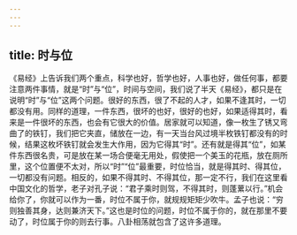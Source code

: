 ```yaml
---
---
---
```

title: 时与位
---




《易经》上告诉我们两个重点，科学也好，哲学也好，人事也好，做任何事，都要注意两件事情，就是“时”与“位”，时间与空间，我们说了半天《易经》，都只是在说明“时”与“位”这两个问题。很好的东西，很了不起的人才，如果不逢其时，一切都没有用。同样的道理，一件东西，很坏的也好，很好的也好，如果适得其时，看来是一件很坏的东西，也会有它很大的价值。居家就可以知道，像一枚生了锈又弯曲了的铁钉，我们把它夹直，储放在一边，有一天当台风过境半枚铁钉都没有的时候，结果这枚坏铁钉就会发生大作用，因为它得其“时”。还有就是得其“位”，如某件东西很名贵，可是放在某一场合便毫无用处，假使把一个美玉的花瓶，放在厕所里，这个位置便不太对，所以“时”“位”最重要，时位恰当，就是得其时、得其位，一切都没有问题。相反的，如果不得其时、不得其位，那一定不行，我们在这里看中国文化的哲学，老子对孔子说：“君子乘时则驾，不得其时，则蓬蔂以行。”机会给你了，你就可以作为一番，时位不属于你，就规规矩矩少吹牛。孟子也说：“穷则独善其身，达则兼济天下。”这也是时位的问题，时位不属于你的，就在那里不要动了，时位属于你的则去行事。八卦相荡就包含了这许多道理。